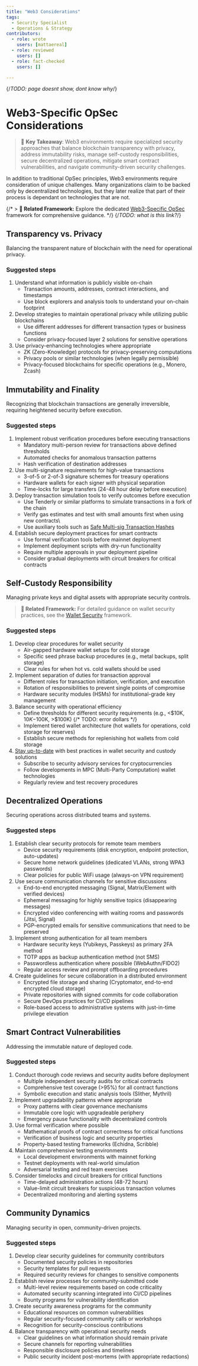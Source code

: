 ```yaml
---
title: "Web3 Considerations"
tags:
  - Security Specialist
  - Operations & Strategy
contributors:
  - role: wrote
    users: [mattaereal]
  - role: reviewed
    users: []
  - role: fact-checked
    users: []

---
```

{/*TODO: page doesnt show, dont know why*/}


<TagProvider>
<TagFilter />

# Web3-Specific OpSec Considerations

<TagList tags={frontmatter.tags} />
<AttributionList contributors={frontmatter.contributors} />

> 🔑 **Key Takeaway**: Web3 environments require specialized security approaches that balance blockchain transparency with privacy, address immutability risks, manage self-custody responsibilities, secure decentralized operations, mitigate smart contract vulnerabilities, and navigate community-driven security challenges.

In addition to traditional OpSec principles, Web3 environments require consideration of unique challenges. Many organizations claim to be backed only by decentralized technologies, but they later realize that part of their process is dependant on technologies that are not.

{/* > **🔗 Related Framework:** Explore the dedicated [Web3-Specific OpSec](/operational-security/web3-specific-opsec/) framework for comprehensive guidance. */} {/*TODO: what is this link?*/}

## Transparency vs. Privacy

Balancing the transparent nature of blockchain with the need for operational privacy.

### Suggested steps

1. Understand what information is publicly visible on-chain
   - Transaction amounts, addresses, contract interactions, and timestamps
   - Use block explorers and analysis tools to understand your on-chain footprint
2. Develop strategies to maintain operational privacy while utilizing public blockchains
   - Use different addresses for different transaction types or business functions
   - Consider privacy-focused layer 2 solutions for sensitive operations
3. Use privacy-enhancing technologies where appropriate
   - ZK (Zero-Knowledge) protocols for privacy-preserving computations
   - Privacy pools or similar technologies (when legally permissible)
   - Privacy-focused blockchains for specific operations (e.g., Monero, Zcash)

## Immutability and Finality

Recognizing that blockchain transactions are generally irreversible, requiring heightened security before execution.

### Suggested steps

1. Implement robust verification procedures before executing transactions
   - Mandatory multi-person review for transactions above defined thresholds
   - Automated checks for anomalous transaction patterns
   - Hash verification of destination addresses
2. Use multi-signature requirements for high-value transactions
   - 3-of-5 or 2-of-3 signature schemes for treasury operations
   - Hardware wallets for each signer with physical separation
   - Time-locks for large transfers (24-48 hour delay before execution)
3. Deploy transaction simulation tools to verify outcomes before execution
   - Use Tenderly or similar platforms to simulate transactions in a fork of the chain
   - Verify gas estimates and test with small amounts first when using new contracts\
   - Use auxiliary tools such as [Safe Multi-sig Transaction Hashes](https://github.com/pcaversaccio/safe-tx-hashes-util)
4. Establish secure deployment practices for smart contracts
   - Use formal verification tools before mainnet deployment
   - Implement deployment scripts with dry-run functionality
   - Require multiple approvals in your deployment pipeline
   - Consider gradual deployments with circuit breakers for critical contracts

## Self-Custody Responsibility

Managing private keys and digital assets with appropriate security controls.

> **🔗 Related Framework:** For detailed guidance on wallet security practices, see the [Wallet Security](/../wallet-security/README) framework.

### Suggested steps

1. Develop clear procedures for wallet security
   - Air-gapped hardware wallet setups for cold storage
   - Specific seed phrase backup procedures (e.g., metal backups, split storage)
   - Clear rules for when hot vs. cold wallets should be used
2. Implement separation of duties for transaction approval
   - Different roles for transaction initiation, verification, and execution
   - Rotation of responsibilities to prevent single points of compromise
   - Hardware security modules (HSMs) for institutional-grade key management
3. Balance security with operational efficiency
   - Define thresholds for different security requirements (e.g., <$10K, $10K-$100K, >$100K) {/* TODO: error dollars */}
   - Implement tiered wallet architecture (hot wallets for operations, cold storage for reserves)
   - Establish secure methods for replenishing hot wallets from cold storage
4. [Stay up-to-date](/../awareness/staying-up-to-date) with best practices in wallet security and custody solutions
   - Subscribe to security advisory services for cryptocurrencies
   - Follow developments in MPC (Multi-Party Computation) wallet technologies
   - Regularly review and test recovery procedures

## Decentralized Operations

Securing operations across distributed teams and systems.

### Suggested steps

1. Establish clear security protocols for remote team members
   - Device security requirements (disk encryption, endpoint protection, auto-updates)
   - Secure home network guidelines (dedicated VLANs, strong WPA3 passwords)
   - Clear policies for public WiFi usage (always-on VPN requirement)
2. Use secure communication channels for sensitive discussions
   - End-to-end encrypted messaging (Signal, Matrix/Element with verified devices)
   - Ephemeral messaging for highly sensitive topics (disappearing messages)
   - Encrypted video conferencing with waiting rooms and passwords (Jitsi, Signal)
   - PGP-encrypted emails for sensitive communications that need to be preserved
3. Implement strong authentication for all team members
   - Hardware security keys (Yubikeys, Passkeys) as primary 2FA method
   - TOTP apps as backup authentication method (not SMS)
   - Passwordless authentication where possible (WebAuthn/FIDO2)
   - Regular access review and prompt offboarding procedures
4. Create guidelines for secure collaboration in a distributed environment
   - Encrypted file storage and sharing (Cryptomator, end-to-end encrypted cloud storage)
   - Private repositories with signed commits for code collaboration
   - Secure DevOps practices for CI/CD pipelines
   - Role-based access to administrative systems with just-in-time privilege elevation

## Smart Contract Vulnerabilities

Addressing the immutable nature of deployed code.

### Suggested steps

1. Conduct thorough code reviews and security audits before deployment
   - Multiple independent security audits for critical contracts
   - Comprehensive test coverage (>95%) for all contract functions
   - Symbolic execution and static analysis tools (Slither, Mythril)
2. Implement upgradability patterns where appropriate
   - Proxy patterns with clear governance mechanisms
   - Immutable core logic with upgradeable periphery
   - Emergency pause functionality with decentralized controls
3. Use formal verification where possible
   - Mathematical proofs of contract correctness for critical functions
   - Verification of business logic and security properties
   - Property-based testing frameworks (Echidna, Scribble)
4. Maintain comprehensive testing environments
   - Local development environments with mainnet forking
   - Testnet deployments with real-world simulation
   - Adversarial testing and red team exercises
5. Consider timelocks and circuit breakers for critical functions
   - Time-delayed administration actions (48-72 hours)
   - Value-limit circuit breakers for suspicious transaction volumes
   - Decentralized monitoring and alerting systems

## Community Dynamics

Managing security in open, community-driven projects.

### Suggested steps

1. Develop clear security guidelines for community contributors
   - Documented security policies in repositories
   - Security templates for pull requests
   - Required security reviews for changes to sensitive components
2. Establish review processes for community-submitted code
   - Multi-level review requirements based on code criticality
   - Automated security scanning integrated into CI/CD pipelines
   - Bounty programs for vulnerability identification
3. Create security awareness programs for the community
   - Educational resources on common vulnerabilities
   - Regular security-focused community calls or workshops
   - Recognition for security-conscious contributions
4. Balance transparency with operational security needs
   - Clear guidelines on what information should remain private
   - Secure channels for reporting vulnerabilities
   - Responsible disclosure policies and timelines
   - Public security incident post-mortems (with appropriate redactions)

</TagProvider>